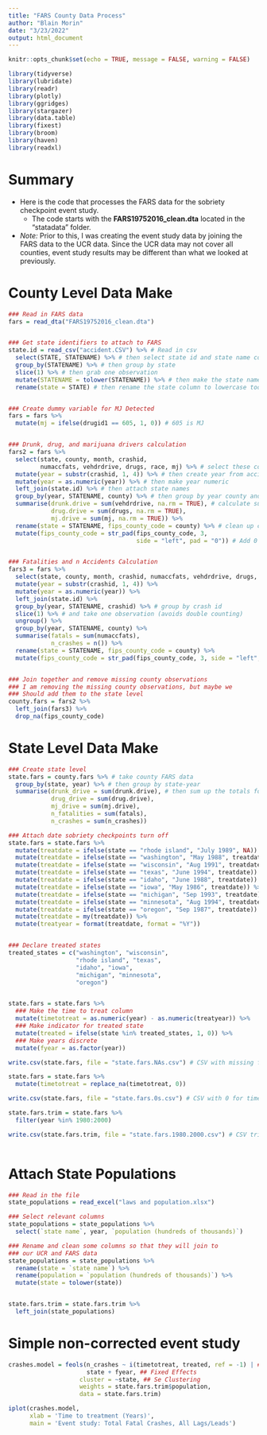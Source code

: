 ```yaml
---
title: "FARS County Data Process"
author: "Blain Morin"
date: "3/23/2022"
output: html_document
---
```


```r

knitr::opts_chunk$set(echo = TRUE, message = FALSE, warning = FALSE)

library(tidyverse)
library(lubridate)
library(readr)
library(plotly)
library(ggridges)
library(stargazer)
library(data.table) 
library(fixest) 
library(broom)
library(haven)
library(readxl)

```


# Summary

* Here is the code that processes the FARS data for the sobriety checkpoint event study.
  * The code starts with the **FARS19752016_clean.dta** located in the "statadata" folder.

* *Note:* Prior to this, I was creating the event study data by joining the FARS data to the UCR data. Since the UCR data may not cover all counties, event study results may be different than what we looked at previously. 


# County Level Data Make

```r

### Read in FARS data
fars = read_dta("FARS19752016_clean.dta")


### Get state identifiers to attach to FARS
state.id = read_csv("accident.CSV") %>% # Read in csv
  select(STATE, STATENAME) %>% # then select state id and state name columns
  group_by(STATENAME) %>% # then group by state
  slice(1) %>% # then grab one observation
  mutate(STATENAME = tolower(STATENAME)) %>% # then make the state names lowercase
  rename(state = STATE) # then rename the state column to lowercase too


### Create dummy variable for MJ Detected
fars = fars %>%
  mutate(mj = ifelse(drugid1 == 605, 1, 0)) # 605 is MJ


### Drunk, drug, and marijuana drivers calculation
fars2 = fars %>%
  select(state, county, month, crashid,
         numaccfats, vehdrdrive, drugs, race, mj) %>% # select these columns
  mutate(year = substr(crashid, 1, 4)) %>% # then create year from accident identifier
  mutate(year = as.numeric(year)) %>% # then make year numeric
  left_join(state.id) %>% # then attach state names
  group_by(year, STATENAME, county) %>% # then group by year county and state
  summarise(drunk.drive = sum(vehdrdrive, na.rm = TRUE), # calculate sums of these events
            drug.drive = sum(drugs, na.rm = TRUE),
            mj.drive = sum(mj, na.rm = TRUE)) %>%
  rename(state = STATENAME, fips_county_code = county) %>% # clean up column names
  mutate(fips_county_code = str_pad(fips_county_code, 3,
                                    side = "left", pad = "0")) # Add 0 to FIPS codes


### Fatalities and n Accidents Calculation
fars3 = fars %>%
  select(state, county, month, crashid, numaccfats, vehdrdrive, drugs, race) %>%
  mutate(year = substr(crashid, 1, 4)) %>%
  mutate(year = as.numeric(year)) %>%
  left_join(state.id) %>%
  group_by(year, STATENAME, crashid) %>% # group by crash id
  slice(1) %>% # and take one observation (avoids double counting)
  ungroup() %>%
  group_by(year, STATENAME, county) %>%
  summarise(fatals = sum(numaccfats),
            n_crashes = n()) %>%
  rename(state = STATENAME, fips_county_code = county) %>%
  mutate(fips_county_code = str_pad(fips_county_code, 3, side = "left", pad = "0"))


### Join together and remove missing county observations
### I am removing the missing county observations, but maybe we 
### Should add them to the state level
county.fars = fars2 %>%
  left_join(fars3) %>%
  drop_na(fips_county_code)


```

# State Level Data Make

```r

### Create state level
state.fars = county.fars %>% # take county FARS data
  group_by(state, year) %>% # then group by state-year
  summarise(drunk_drive = sum(drunk.drive), # then sum up the totals for each state-year
            drug_drive = sum(drug.drive),
            mj_drive = sum(mj.drive),
            n_fatalities = sum(fatals),
            n_crashes = sum(n_crashes))

### Attach date sobriety checkpoints turn off
state.fars = state.fars %>%
  mutate(treatdate = ifelse(state == "rhode island", "July 1989", NA)) %>%
  mutate(treatdate = ifelse(state == "washington", "May 1988", treatdate)) %>%
  mutate(treatdate = ifelse(state == "wisconsin", "Aug 1991", treatdate)) %>%
  mutate(treatdate = ifelse(state == "texas", "June 1994", treatdate)) %>%
  mutate(treatdate = ifelse(state == "idaho", "June 1988", treatdate)) %>%
  mutate(treatdate = ifelse(state == "iowa", "May 1986", treatdate)) %>%
  mutate(treatdate = ifelse(state == "michigan", "Sep 1993", treatdate)) %>%
  mutate(treatdate = ifelse(state == "minnesota", "Aug 1994", treatdate)) %>%
  mutate(treatdate = ifelse(state == "oregon", "Sep 1987", treatdate)) %>%
  mutate(treatdate = my(treatdate)) %>%
  mutate(treatyear = format(treatdate, format = "%Y"))


### Declare treated states
treated_states = c("washington", "wisconsin",
                   "rhode island", "texas",
                   "idaho", "iowa",
                   "michigan", "minnesota",
                   "oregon")


state.fars = state.fars %>%
  ### Make the time to treat column
  mutate(timetotreat = as.numeric(year) - as.numeric(treatyear)) %>%
  ### Make indicator for treated state
  mutate(treated = ifelse(state %in% treated_states, 1, 0)) %>%
  ### Make years discrete
  mutate(fyear = as.factor(year)) 

write.csv(state.fars, file = "state.fars.NAs.csv") # CSV with missing for time to treat for controls

state.fars = state.fars %>%
  mutate(timetotreat = replace_na(timetotreat, 0))

write.csv(state.fars, file = "state.fars.0s.csv") # CSV with 0 for time to treat for controls

state.fars.trim = state.fars %>%
  filter(year %in% 1980:2000)

write.csv(state.fars.trim, file = "state.fars.1980.2000.csv") # CSV trimmed to only 1980 - 2000
  

```

# Attach State Populations 

```r

### Read in the file
state_populations = read_excel("laws and population.xlsx")

### Select relevant columns
state_populations = state_populations %>%
  select(`state name`, year, `population (hundreds of thousands)`)

### Rename and clean some columns so that they will join to 
### our UCR and FARS data
state_populations = state_populations %>%
  rename(state = `state name`) %>%
  rename(population = `population (hundreds of thousands)`) %>%
  mutate(state = tolower(state))


state.fars.trim = state.fars.trim %>%
  left_join(state_populations)

```

# Simple non-corrected event study

```r

crashes.model = feols(n_crashes ~ i(timetotreat, treated, ref = -1) | ## Model
                      state + fyear, ## Fixed Effects
                    cluster = ~state, ## Se Clustering
                    weights = state.fars.trim$population,
                    data = state.fars.trim)

iplot(crashes.model, 
      xlab = 'Time to treatment (Years)',
      main = 'Event study: Total Fatal Crashes, All Lags/Leads')

```



